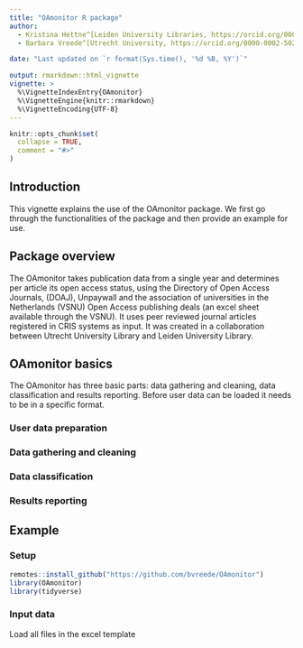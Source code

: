 ```yaml
---
title: "OAmonitor R package"
author:
  - Kristina Hettne^[Leiden University Libraries, https://orcid.org/0000-0002-4182-7560]
  - Barbara Vreede^[Utrecht University, https://orcid.org/0000-0002-5023-4601]

date: "Last updated on `r format(Sys.time(), '%d %B, %Y')`"

output: rmarkdown::html_vignette
vignette: >
  %\VignetteIndexEntry{OAmonitor}
  %\VignetteEngine{knitr::rmarkdown}
  %\VignetteEncoding{UTF-8}
---
```


```r
knitr::opts_chunk$set(
  collapse = TRUE,
  comment = "#>"
)
```

## Introduction
This vignette explains the use of the OAmonitor package. We first go through the functionalities of the package and then provide an example for use.

## Package overview
The OAmonitor takes publication data from a single year and determines per article its open access status, using the Directory of Open Access Journals, (DOAJ), Unpaywall and the association of universities in the Netherlands (VSNU) Open Access publishing deals (an excel sheet available through the VSNU). It uses peer reviewed journal articles registered in CRIS systems as input. It was created in a collaboration between Utrecht University Library and Leiden University Library.

## OAmonitor basics
The OAmonitor has three basic parts: data gathering and cleaning, data classification and results reporting. Before user data can be loaded it needs to be in a specific format.

### User data preparation


### Data gathering and cleaning


### Data classification


### Results reporting

## Example

### Setup
```r
remotes::install_github("https://github.com/bvreede/OAmonitor")
library(OAmonitor)
library(tidyverse)
```

### Input data

Load all files in the excel template
```r


```

